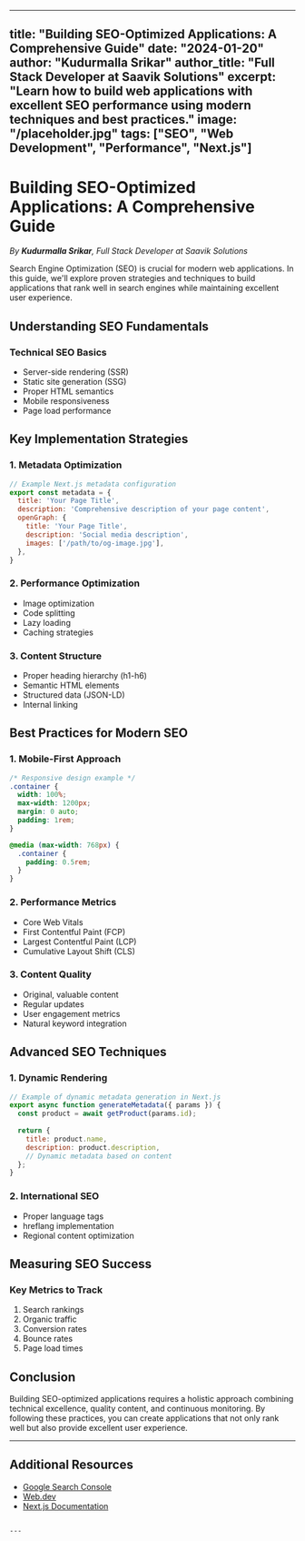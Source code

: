 
---
title: "Building SEO-Optimized Applications: A Comprehensive Guide"
date: "2024-01-20"
author: "Kudurmalla Srikar"
author_title: "Full Stack Developer at Saavik Solutions"
excerpt: "Learn how to build web applications with excellent SEO performance using modern techniques and best practices."
image: "/placeholder.jpg"
tags: ["SEO", "Web Development", "Performance", "Next.js"]
---

# Building SEO-Optimized Applications: A Comprehensive Guide

*By **Kudurmalla Srikar**, Full Stack Developer at Saavik Solutions*

Search Engine Optimization (SEO) is crucial for modern web applications. In this guide, we'll explore proven strategies and techniques to build applications that rank well in search engines while maintaining excellent user experience.

## Understanding SEO Fundamentals

### Technical SEO Basics
- Server-side rendering (SSR)
- Static site generation (SSG)
- Proper HTML semantics
- Mobile responsiveness
- Page load performance

## Key Implementation Strategies

### 1. Metadata Optimization

```js
// Example Next.js metadata configuration
export const metadata = {
  title: 'Your Page Title',
  description: 'Comprehensive description of your page content',
  openGraph: {
    title: 'Your Page Title',
    description: 'Social media description',
    images: ['/path/to/og-image.jpg'],
  },
}
````

### 2. Performance Optimization

* Image optimization
* Code splitting
* Lazy loading
* Caching strategies

### 3. Content Structure

* Proper heading hierarchy (h1-h6)
* Semantic HTML elements
* Structured data (JSON-LD)
* Internal linking

## Best Practices for Modern SEO

### 1. Mobile-First Approach

```css
/* Responsive design example */
.container {
  width: 100%;
  max-width: 1200px;
  margin: 0 auto;
  padding: 1rem;
}

@media (max-width: 768px) {
  .container {
    padding: 0.5rem;
  }
}
```

### 2. Performance Metrics

* Core Web Vitals
* First Contentful Paint (FCP)
* Largest Contentful Paint (LCP)
* Cumulative Layout Shift (CLS)

### 3. Content Quality

* Original, valuable content
* Regular updates
* User engagement metrics
* Natural keyword integration

## Advanced SEO Techniques

### 1. Dynamic Rendering

```js
// Example of dynamic metadata generation in Next.js
export async function generateMetadata({ params }) {
  const product = await getProduct(params.id);
  
  return {
    title: product.name,
    description: product.description,
    // Dynamic metadata based on content
  };
}
```

### 2. International SEO

* Proper language tags
* hreflang implementation
* Regional content optimization

## Measuring SEO Success

### Key Metrics to Track

1. Search rankings
2. Organic traffic
3. Conversion rates
4. Bounce rates
5. Page load times

## Conclusion

Building SEO-optimized applications requires a holistic approach combining technical excellence, quality content, and continuous monitoring. By following these practices, you can create applications that not only rank well but also provide excellent user experience.

---

## Additional Resources

* [Google Search Console](https://search.google.com/search-console)
* [Web.dev](https://web.dev)
* [Next.js Documentation](https://nextjs.org/docs)

```

---


